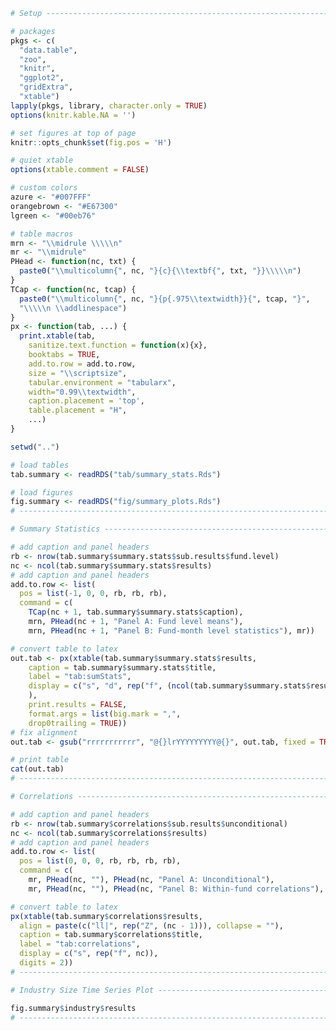 \chapter{Summary Statistics} 
\label{sec:summaryStats}

```r
# Setup ------------------------------------------------------------------------

# packages
pkgs <- c(
  "data.table",
  "zoo",
  "knitr",
  "ggplot2",
  "gridExtra",
  "xtable")
lapply(pkgs, library, character.only = TRUE)
options(knitr.kable.NA = '')

# set figures at top of page
knitr::opts_chunk$set(fig.pos = 'H')

# quiet xtable
options(xtable.comment = FALSE)

# custom colors
azure <- "#007FFF"
orangebrown <- "#E67300"
lgreen <- "#00eb76"

# table macros
mrn <- "\\midrule \\\\\n"
mr <- "\\midrule"
PHead <- function(nc, txt) {
  paste0("\\multicolumn{", nc, "}{c}{\\textbf{", txt, "}}\\\\\n")
}
TCap <- function(nc, tcap) {
  paste0("\\multicolumn{", nc, "}{p{.975\\textwidth}}{", tcap, "}", 
  "\\\\\n \\addlinespace")
}
px <- function(tab, ...) {
  print.xtable(tab,
    sanitize.text.function = function(x){x},
    booktabs = TRUE,
    add.to.row = add.to.row,
    size = "\\scriptsize",
    tabular.environment = "tabularx",
    width="0.99\\textwidth",
    caption.placement = 'top',
	table.placement = "H",
	...)
}

setwd("..")

# load tables
tab.summary <- readRDS("tab/summary_stats.Rds")

# load figures
fig.summary <- readRDS("fig/summary_plots.Rds")
# ------------------------------------------------------------------------
```


```r
# Summary Statistics -----------------------------------------------------------

# add caption and panel headers
rb <- nrow(tab.summary$summary.stats$sub.results$fund.level)
nc <- ncol(tab.summary$summary.stats$results)
# add caption and panel headers
add.to.row <- list(
  pos = list(-1, 0, 0, rb, rb, rb), 
  command = c(
    TCap(nc + 1, tab.summary$summary.stats$caption),
    mrn, PHead(nc + 1, "Panel A: Fund level means"),
    mrn, PHead(nc + 1, "Panel B: Fund-month level statistics"), mr))

# convert table to latex
out.tab <- px(xtable(tab.summary$summary.stats$results,
    caption = tab.summary$summary.stats$title,
    label = "tab:sumStats",
    display = c("s", "d", rep("f", (ncol(tab.summary$summary.stats$results) - 1)))
    ),
	print.results = FALSE,
    format.args = list(big.mark = ",", 
	drop0trailing = TRUE))
# fix alignment
out.tab <- gsub("rrrrrrrrrrr", "@{}lrYYYYYYYYY@{}", out.tab, fixed = TRUE)

# print table
cat(out.tab)
# ------------------------------------------------------------------------------
```


```r
# Correlations -----------------------------------------------------------------

# add caption and panel headers
rb <- nrow(tab.summary$correlations$sub.results$unconditional)
nc <- ncol(tab.summary$correlations$results)
# add caption and panel headers
add.to.row <- list(
  pos = list(0, 0, 0, rb, rb, rb, rb), 
  command = c(
    mr, PHead(nc, ""), PHead(nc, "Panel A: Unconditional"),
    mr, PHead(nc, ""), PHead(nc, "Panel B: Within-fund correlations"), mr))

# convert table to latex
px(xtable(tab.summary$correlations$results,
  align = paste(c("ll|", rep("Z", (nc - 1))), collapse = ""),
  caption = tab.summary$correlations$title,
  label = "tab:correlations",
  display = c("s", rep("f", nc)),
  digits = 2))
# ------------------------------------------------------------------------------
```

```r
# Industry Size Time Series Plot -----------------------------------------------

fig.summary$industry$results
# ------------------------------------------------------------------------------
```

